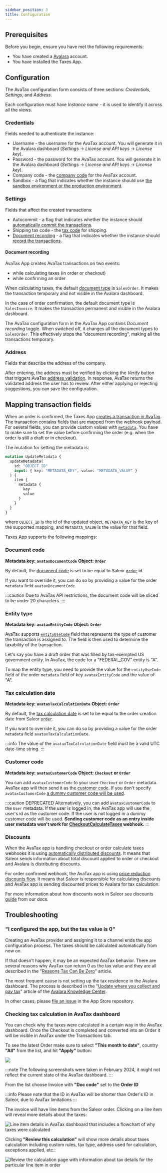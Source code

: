 ```yaml
---
sidebar_position: 3
title: Configuration
---
```


## Prerequisites

Before you begin, ensure you have met the following requirements:

- You have created a [Avalara](https://www.avalara.com/) account.
- You have installed the Taxes App.

## Configuration

The AvaTax configuration form consists of three sections: _Credentials_, _Settings_, and _Address_.

Each configuration must have _Instance name_ - it is used to identify it across all the views.

### Credentials

Fields needed to authenticate the instance:

- Username - the username for the AvaTax account. You will generate it in the Avalara dashboard (_Settings_ → _License and API keys_ → _License key_).
- Password - the password for the AvaTax account. You will generate it in the Avalara dashboard (_Settings_ → _License and API keys_ → _License key_).
- Company code - the [company code](https://developer.avalara.com/ecommerce-integration-guide/sales-tax-badge/transactions/simple-transactions/company-codes/) for the AvaTax account.
- Sandbox - a flag that indicates whether the instance should use [the sandbox environment or the production environment](https://developer.avalara.com/erp-integration-guide/sales-tax-badge/authentication-in-avatax/sandbox-vs-production/).

### Settings

Fields that affect the created transactions:

- Autocommit - a flag that indicates whether the instance should [automatically commit the transactions](https://developer.avalara.com/communications/dev-guide_rest_v2/commit-uncommit/).
- Shipping tax code - the [tax code](https://taxcode.avatax.avalara.com) for shipping.
- [Document recording](#document-recording) - a flag that indicates whether the instance should [record the transactions](https://developer.avalara.com/ecommerce-integration-guide/sales-tax-badge/designing/disable-document-recording/).

#### Document recording

AvaTax App creates AvaTax transactions on two events:

- while calculating taxes (in order or checkout)
- while confirming an order

When calculating taxes, the default [document type](https://developer.avalara.com/avatax/dev-guide/transactions/document-types/) is `SalesOrder`. It makes the transaction temporary and not visible in the Avalara dashboard.

In the case of order confirmation, the default document type is `SalesInvoice`. It makes the transaction permanent and visible in the Avalara dashboard.

The AvaTax configuration form in the AvaTax App contains _Document recording_ toggle. When switched off, it changes all the document types to `SalesOrder`. This effectively stops the "document recording", making all the transactions temporary.

### Address

Fields that describe the address of the company.

After entering, the address must be verified by clicking the _Verify_ button that triggers AvaTax [address validation](https://developer.avalara.com/avatax/address-validation/). In response, AvaTax returns the validated address the user has to review. After either applying or rejecting suggestions, you can save the configuration.

## Mapping transaction fields

When an order is confirmed, the Taxes App [creates a transaction in AvaTax](https://developer.avalara.com/api-reference/avatax/rest/v2/methods/Transactions/CreateTransaction/). The transaction contains fields that are mapped from the webhook payload. For several fields, you can provide custom values with [`metadata`](api-usage/metadata.mdx#private-and-public-metadata). You have to make sure to set the value before confirming the order (e.g. when the order is still a draft or in checkout).

The mutation for setting the metadata is:

```graphql
mutation UpdateMetadata {
  updateMetadata(
    id: "OBJECT_ID"
    input: { key: "METADATA_KEY", value: "METADATA_VALUE" }
  ) {
    item {
      metadata {
        key
        value
      }
    }
  }
}
```

where `OBJECT_ID` is the id of the updated object, `METADATA_KEY` is the key of the supported mapping, and `METADATA_VALUE` is the value for that field.

Taxes App supports the following mappings:

### Document code

**Metadata key: `avataxDocumentCode`**
**Object: `Order`**

By default, the [document code](https://developer.avalara.com/erp-integration-guide/sales-tax-badge/transactions/cert-document-codes/) is set to be equal to Saleor [`order`](api-reference/orders/objects/order.mdx) id.

If you want to override it, you can do so by providing a value for the order `metadata` field `avataxDocumentCode`.

:::caution
Due to AvaTax API restrictions, the document code will be sliced to be under 20 characters.
:::

### Entity type

**Metadata key: `avataxEntityCode`**
**Object: `Order`**

AvaTax supports [`entityUseCode`](https://developer.avalara.com/erp-integration-guide/sales-tax-badge/designing/entity-code/) field that represents the type of customer the transaction is assigned to. The field is then used to determine the taxability of the transaction.

Let's say you have a draft order that was filled by tax-exempted US government entity. In AvaTax, the code for a "FEDERAL_GOV" entity is "A".

To map the entity type, you need to provide the value for the `entityUseCode` field of the order `metadata` field of key `avataxEntityCode` and the value of "A".

### Tax calculation date

**Metadata key: `avataxTaxCalculationDate`**
**Object: `Order`**

By default, the [tax calculation date](https://developer.avalara.com/erp-integration-guide/sales-tax-badge/transactions/cert-tax-calc-date/) is set to be equal to the order creation date from Saleor [`order`](api-reference/orders/objects/order.mdx).

If you want to override it, you can do so by providing a value for the order `metadata` field `avataxTaxCalculationDate`.

:::info
The value of the `avataxTaxCalculationDate` field must be a valid UTC date-time string.
:::

### Customer code

**Metadata key: `avataxCustomerCode`**
**Object: `Checkout` or `Order`**

You can add `avataxCustomerCode` to your user `Checkout` or `Order` metadata. AvaTax app will then send it as the [customer code](https://developer.avalara.com/erp-integration-guide/sales-tax-badge/transactions/simple-transactions/customer-codes/). If you don't specify `avataxCustomerCode` [a dummy customer code will be used](https://developer.avalara.com/ecommerce-integration-guide/sales-tax-badge/transactions/simple-transactions/).

:::caution DEPRECATED
Alternatively, you can add `avataxCustomerCode` to the `User` metadata. If the user is logged in, the AvaTax app will use the user's id as the customer code. If the user is not logged in a dummy customer code will be used. **Sending customer code as an entry inside user metadata won't work for [CheckoutCalculateTaxes](api-reference/taxes/objects/calculate-taxes.mdx) webhook.**
:::

### Discounts

When the AvaTax app is handling checkout or order calculate taxes webhooks it is using [automatically distributed discounts](https://developer.avalara.com/erp-integration-guide/sales-tax-badge/transactions/discounts-and-overrides/discounting-a-transaction/). It means that Saleor sends information about total discount applied to order or checkout and Avalara is distributing discounts.

For order confirmed webhook, the AvaTax app is using [price reduction discounts flow](https://developer.avalara.com/erp-integration-guide/sales-tax-badge/transactions/discounts-and-overrides/discounting-a-transaction/). It means that Saleor is responsible for calculating discounts and AvaTax app is sending discounted prices to Avalara for tax calculation.

For more information about how discounts work in Saleor see discounts [guide](developer/discounts/overview.mdx) from our docs.

## Troubleshooting

### "I configured the app, but the tax value is 0"

Creating an AvaTax provider and assigning it to a channel ends the app configuration process. The taxes should be calculated automatically from now on.

If that doesn't happen, it may be an expected AvaTax behavior. There are several reasons why AvaTax can return 0 as the tax value and they are all described in the "[Reasons Tax Can Be Zero](https://www.avalara.com/partner/en/api/calculation/sales-tax/guide/exemptions/reasons-tax-can-be-zero.html)" article.

The most frequent cause is not setting up the tax residence in the Avalara dashboard. The process is described in the "[Update where you collect and pay tax](https://knowledge.avalara.com/bundle/dqa1657870670369_dqa1657870670369/page/Update_where_you_collect_and_pay_tax.html)" article of the [Avalara Knowledge Center](https://knowledge.avalara.com/).

In other cases, please [file an issue](https://github.com/saleor/apps/issues/new) in the App Store repository.

### Checking tax calculation in AvaTax dashboard

You can check why the taxes were calculated in a certain way in the AvaTax dashboard. Once the Checkout is completed and converted into an Order it will be visible in AvaTax under the Transactions tab.

To see the latest Order make sure to select **"This month to date"**, country **"All"** from the list, and hit **"Apply"** button:

![](./assets/avatax-dashboard-list.png)

:::note
The following screenshots were taken in February 2024, it might not reflect the current state of the AvaTax dashboard.
:::

From the list choose Invoice with **"Doc code"** set to the **Order ID**

:::info
Please note that the ID in AvaTax will be shorter than Order's ID in Saleor, due to AvaTax limitations
:::

The invoice will have line items from the Saleor order. Clicking on a line item will reveal more details about the taxes:

![Line item details in AvaTax dashboard that includes a flowchart of why taxes were calculated](./assets/avatax-details-1.png)

Clicking **"Review this calculation"** will show more details about taxes calculation including custom rules, tax type, address used for calculation, exceptions applied, etc.:

![Review the calculation page with information about tax details for the particular line item in order](./assets/avatax-details-2.png)
